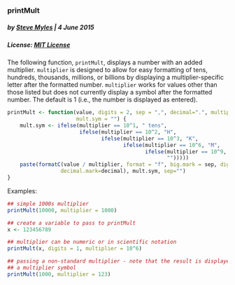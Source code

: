 ### printMult
##### by [Steve Myles](http://steve.mylesandmyles.info/) | 4 June 2015
##### License:  [MIT License](https://github.com/scumdogsteev/R-functions-and-such/blob/master/LICENSE)

The following function, `printMult`, displays a number with an added 
multiplier.  `multiplier` is designed to allow for easy formatting of tens, 
hundreds, thousands, millions, or billions by displaying a multiplier-specific 
letter after the formatted number.  `multiplier` works for values other than 
those listed but does not currently display a symbol after the formatted number.
The default is 1 (i.e., the number is displayed as entered).

```r
printMult <- function(value, digits = 2, sep = ",", decimal=".", multiplier = 1, 
                      mult.sym = "") {     
    mult.sym <- ifelse(multiplier == 10^1, " tens", 
                       ifelse(multiplier == 10^2, "H",
                              ifelse(multiplier == 10^3, "K",
                                     ifelse(multiplier == 10^6, "M",
                                            ifelse(multiplier == 10^9, "B", 
                                                   "")))))
    paste(formatC(value / multiplier, format = "f", big.mark = sep, digits = digits, 
                 decimal.mark=decimal), mult.sym, sep="")
}
```

Examples:
```r
## simple 1000s multiplier
printMult(10000, multiplier = 1000)

## create a variable to pass to printMult
x <- 123456789

## multiplier can be numeric or in scientific notation
printMult(x, digits = 1, multiplier = 10^6)

## passing a non-standard multiplier - note that the result is displayed without
## a multiplier symbol
printMult(1000, multiplier = 123)
```